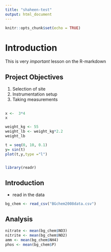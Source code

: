 ```yaml
---
title: "shaheen-test"
output: html_document
---
```


```r
knitr::opts_chunk$set(echo = TRUE)
```

# Introduction
This is very *important* lesson on the R-markdown

## Project Objectives

1. Selection of site
2. Instrumentation setup
3. Taking measurements



## 
```r
x <-  3*4
x
```


```r
weight_kg <- 55
weight_lb <- weight_kg*2.2
weight_lb

```
```r
t = seq(0, 10, 0.1)
y= sin(t)
plot(t,y,type ="l")
```


```r

```

```r
library(readr)
```

## Introduction
* read in the data
```r
bg_chem <- read_csv("BGchem2008data.csv")
```

## Analysis

```r
nitrate <- mean(bg_chem$NO3)
nitrite <- mean(bg_chem$NO2)
amm <- mean(bg_chem$NH4)
phos <- mean(bg_chem$P)
```

